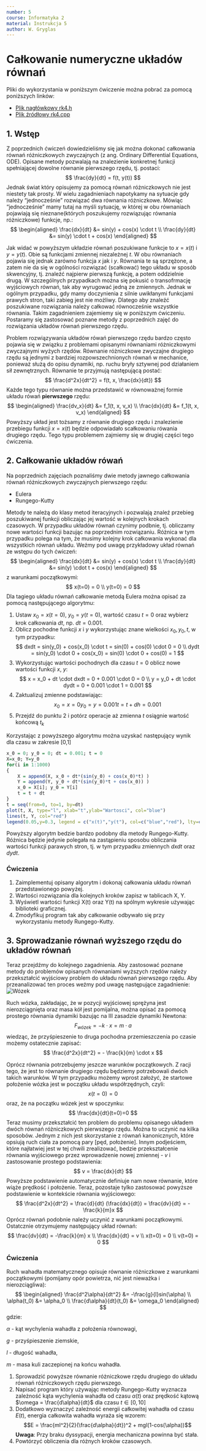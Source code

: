 ```yaml
---
number: 5
course: Informatyka 2
material: Instrukcja 5
author: W. Gryglas
---
```


# Całkowanie numeryczne układów równań

Pliki do wykorzystania w poniższym ćwiczenie można pobrać za pomocą poniższych linków:

 - [Plik nagłówkowy rk4.h](http://ccfd.github.io/courses/code/info2/rk4.h)
 - [Plik źródłowy rk4.cpp](http://ccfd.github.io/courses/code/info2/rk4.cpp)


## 1. Wstęp

Z poprzednich ćwiczeń dowiedzieliśmy się jak można dokonać całkowania równań różniczkowych zwyczajnych (z ang. Ordinary Differential Equations, ODE). Opisane metody pozwalają na znalezienie konkretnej funkcji spełniającej dowolne równanie pierwszego rzędu, tj. postaci:
$$ \frac{dy}{dt} = f(t, y(t)) $$
Jednak świat który opisujemy za pomocą równań różniczkowych nie jest niestety tak prosty. W wielu zagadnieniach napotykamy na sytuacje gdy należy "jednocześnie" rozwiązać dwa równania różniczkowe. Mówiąc "jednocześnie" mamy tutaj na myśli sytuację, w której w obu równaniach pojawiają się nieznane(których poszukujemy rozwiązując równania różniczkowe) funkcje, np.:
$$ 
\begin{aligned}
\frac{dx}{dt} &= sin(y) + cos(x) \cdot t \\
\frac{dy}{dt} &= sin(y) \cdot t + cos(x)
\end{aligned}
$$

Jak widać w powyższym układzie równań poszukiwane funkcje to $x = x(t)$ i $y=y(t)$. Obie są funkcjami zmiennej niezależnej $t$. W obu równaniach pojawia się jednak zarówno funkcja $x$ jak i $y$. Równania te są sprzężone, a zatem nie da się w ogólności rozwiązać (scałkować) tego układu w sposób skwencyjny, tj. znaleźć najpierw pierwszą funkcję, a potem oddzielnie drugą. W szczególnych przypadkach można się pokusić o transofrmację wyjściowych równań, tak aby wyrugować jedną ze zmiennych. Jednak w ogólnym przypadku, gdy mamy doczynienia z silnie uwikłanymi funkcjami prawych stron, taki zabieg jest nie możliwy. Dlatego aby znaleźć poszukiwane rozwiązania należy całkować równocześnie wszystkie równania. Takim zagadnieniem zajemiemy się w poniższym ćwiczeniu. Postaramy się zastosować poznane metody z poprzednich zajęć do rozwiązania układów równań pierwszego rzędu. 

Problem rozwiązywania układów rówań pierwszego rzędu bardzo często pojawia się w związku z problemami opisanymi równaniami różniczkowymi zwyczajnymi wyżych rzędów. Równanie różniczkowe zwyczajne drugiego rzędu są jednymi z bardziej rozpowszechnionych równań w mechanice, ponieważ służą do opisu dynamiki, np. ruchu bryły sztywnej pod działaniem sił zewnętrznych. Równanie te przyjmują następującą postać:
$$ \frac{d^2x}{dt^2} = f(t, x, \frac{dx}{dt}) $$
Każde tego typu równanie można przedstawić w równoważnej formie układu rówań **pierwszego** rzędu:
$$ 
\begin{aligned}
\frac{dv_x}{dt} &= f_1(t, x, v_x) \\
\frac{dx}{dt} &= f_1(t, x, v_x)
\end{aligned}
$$
Powyższy układ jest tożsamy z równanie drugiego rzędu i znalezienie przebiegu funkcji $x=x(t)$ będzie odpowiadało scałkowaniu rówania drugiego rzędu. Tego typu problemem zajmiemy się w drugiej części tego ćwiczenia. 

## 2. Całkowanie układów rówań
Na poprzednich zajęciach poznaliśmy dwie metody jawnego całkowania równań różniczkowych zwyczajnych pierwszego rzędu:

- Eulera
- Rungego-Kutty

Metody te należą do klasy metod iteracyjnych i pozwalają znaleź przebieg poszukiwanej funkcji obliczając jej wartość w kolejnych krokach czasowych. W przypadku układów równań czynimy podbnie, tj. obliczamy nowe wartości funkcji bazując na poprzednim rozwiązaniu. Różnica w tym przypadku polega na tym, że musimy kolejny krok całkowania wykonać dla wszystkich równań układu. Weźmy pod uwagę przykładowy układ równań ze wstępu do tych ćwiczeń:
$$ 
\begin{aligned}
\frac{dx}{dt} &= sin(y) + cos(x) \cdot t \\
\frac{dy}{dt} &= sin(y) \cdot t + cos(x)
\end{aligned}
$$
z warunkami początkowymi:
$$
x(t=0) = 0 \\
y(t=0) = 0
$$
Dla tagiego układu równań całkowanie metodą Eulera można opisać za pomocą następującego algorytmu:

1. Ustaw $x_0 = x(t=0)$, $y_0 = y(t=0)$, wartość czasu $t=0$ oraz wybierz krok całkowania $dt$, np. $dt = 0.001$.
2. Oblicz pochodne funkcji $x$ i $y$ wykorzystując znane wielkości $x_0, y_0, t$, w tym przypadku:
$$
dxdt = sin(y_0) + cos(x_0) \cdot t = sin(0) + cos(0) \cdot 0 = 0 \\
dydt = sin(y_0) \cdot 0 + cos(x_0) = sin(0) \cdot 0 + cos(0) = 1
$$
3. Wykorzystując wartości pochodnych dla czasu $t=0$ oblicz nowe wartości funkcji $x$, $y$:
$$
x = x_0 + dt  \cdot  dxdt = 0 + 0.001 \cdot 0 = 0 \\
y = y_0 + dt  \cdot  dydt = 0 + 0.001 \cdot 1 = 0.001
$$
4. Zaktualizuj zmienne podstawiając:
$$
x_0 = x = 0
y_0 = y = 0.001
t = t + dh = 0.001
$$
5. Przejdź do punktu 2 i potórz operacje aż zmienna $t$ osiągnie wartość końcową $t_k$

Korzystając z powyższego algorytmu można uzyskać następujący wynik dla czasu w zakresie [0,1]
```r
x_0 = 0; y_0 = 0; dt = 0.001; t = 0
X=x_0; Y=y_0
for(i in 1:1000)
{
    X = append(X, x_0 + dt*(sin(y_0) + cos(x_0)*t) )
    Y = append(Y, y_0 + dt*(sin(y_0)*t + cos(x_0)) )
    x_0 = X[i]; y_0 = Y[i]
    t = t + dt
}
t = seq(from=0, to=1, by=dt)
plot(t, X, type="l", xlab="t",ylab="Wartosci", col="blue")
lines(t, Y, col="red")
legend(0.05,y=0.3, legend = c("x(t)","y(t"), col=c("blue","red"), lty=c(1,1), cex=1.2)
```

Powyższy algorytm bedzie bardzo podobny dla metody Rungego-Kutty. Różnica będzie jedynie polegała na zastąpieniu sposobu obliczania wartości funkcji parawych stron, tj. w tym przypadku zmiennych $dxdt$ oraz $dydt$.

### Ćwiczenia

1. Zaimplementuj opisany algorytm i dokonaj całkowania układu równań przedstawionego powyżej.
2. Wartości rozwiązania dla kolejnych kroków zapisz w tablicach X, Y.
3. Wyświetl wartości funkcji X(t) oraz Y(t) na spólnym wykresie używając biblioteki graficznej.
4. Zmodyfikuj program tak aby całkowanie odbywało się przy wykorzystaniu metody Rungego-Kutty.

## 3. Sprowadzanie równań wyższego rzędu do układów równań

Teraz przejdźmy do kolejnego zagadnienia. Aby zastosować poznane metody do problemów opisanych równaniami wyższych rzędów należy przekształcić wyjściowy problem do układu równań pierwszego rzędu. Aby przeanalizować ten proces weźmy pod uwagę następujące zagadnienie:
![Wózek](figures/info2/inst5/carriage.png "Problem do rozwiązania")

Ruch wózka, zakładając, że w pozycji wyjściowej sprężyna jest nierozciągnięta oraz masa kół jest pomijalna, można opisać za pomocą prostego równania dynamiki bazując na III zasadzie dynamiki Newtona:
$$ F_{wózek} = - k\cdot x = m \cdot a$$
wiedząc, że przyśpieszenie to druga pochodna przemieszczenia po czasie możemy ostatecznie zapisać:
$$ \frac{d^2x}{dt^2} = - \frac{k}{m} \cdot x $$

Oprócz równania potrzebujemy jeszcze warunków początkowych. Z racji tego, że jest to równanie drugiego rzędu będziemy potrzebowali dwóch takich warunków. W tym przypadku możemy wprost założyć, że startowe położenie wózka jest w początku układu współrzędnych, czyli:
$$ x(t=0) = 0 $$
oraz, że na początku wózek jest w spoczynku:
$$ \frac{dx}{dt}(t=0)=0 $$
Teraz musimy przekształcić ten problem do problemu opisanego układem dwóch równań różniczkowych pierwszego rzędu. Można to uczynić na kilka sposobów. Jednym z nich jest skorzystanie z równań kanonicznych, które opsiują ruch ciała za pomocą pary [pęd, położenie]. Innym podjeściem, które najłatwiej jest w tej chwili zrealizować, bedzie przekształcenie równania wyjściowego przez wprowadzenie nowej zmiennej - $v$ i zastosowanie prostego podstawienia:
$$ v = \frac{dx}{dt} $$
Powyższe podstawienie automatycznie definiuje nam nowe równanie, które wiąże prędkość i położenie. Teraz, pozostaje tylko zastosować powyższe podstawienie w kontekście równania wyjściowego:
$$ \frac{d^2x}{dt^2} = \frac{d}{dt} (\frac{dx}{dt}) = \frac{dv}{dt} = -\frac{k}{m}x $$
Oprócz równań podobnie należy uczynić z warunkami początkowymi. Ostatcznie otrzymujemy następujący układ równań:
$$
\frac{dv}{dt} = -\frac{k}{m} x \\
\frac{dx}{dt} = v \\
x(t=0) = 0 \\
v(t=0) = 0
$$

### Ćwiczenia
Ruch wahadła matematycznego opisuje równanie różniczkowe z warunkami początkowymi (pomijamy
opór powietrza, nić jest nieważka i nierozciągliwa):
$$
\begin{aligned}
\frac{d^2\alpha}{dt^2} &= -\frac{g}{l}sin(\alpha) \\
\alpha(t_0) &= \alpha_0 \\
\frac{d\alpha}{dt}(t_0) &= \omega_0
\end{aligned}
$$
gdzie:

$\alpha$ - kąt wychylenia wahadła z położenia równowagi,

$g$ - przyśpieszenie ziemskie,

$l$ - długość wahadła,

$m$ - masa kuli zaczepionej na końcu wahadła.

1. Sprowadzić powyższe równanie różniczkowe rzędu drugiego do układu równań różniczkowych rzędu pierwszego.
2. Napisać program który używając metody Rungego-Kutty wyznacza zależność kąta wychylenia wahadła od czasu $\alpha(t)$ oraz prędkość kątową $\omega = \frac{d\alpha}{dt}$ dla czasu $t \in \left[0,10\right]$
3. Dodatkowo wyznaczyć zależność energii całkowitej wahadła od czasu $E(t)$, energia całkowita wahadła wyraża się wzorem:
$$E = \frac{ml^2}{2}(\frac{d\alpha}{dt})^2 + mgl(1-cos(\alpha))$$
**Uwaga**: Przy braku dyssypacji, energia mechaniczna powinna być stała.
4. Powtórzyć obliczenia dla różnych kroków czasowych.